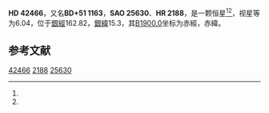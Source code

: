 {{Starbox begin
| name = HD 42466
}}
{{Starbox observe
| epoch = [[J2000.0|J2000.0]]
| constell = {{星座名待查}}<ref name=SIMBAD>{{cite web
 | url=http://simbad.u-strasbg.fr/simbad/sim-id?Ident=HR+2188
 | title=Pulsating variable Star
 | publisher=Centre de Données astronomiques de Strasbourg
 | work=SIMBAD
 | accessdate=2012-07-13
 | archive-date=2020-02-01
 | archive-url=https://web.archive.org/web/20200201154510/http://simbad.u-strasbg.fr/simbad/sim-id?Ident=HR+2188
 }}</ref><ref name=DATA>{{cite web
 | url=http://vizier.u-strasbg.fr/viz-bin/VizieR-5?-out.add=.&-source=5050&-corr=PK=HR&-out.max=9999&HR=2188
 | title=VizieR Detailed Page
 | accessdate=2012-07-13
 | archive-date=2020-02-01
 | archive-url=https://web.archive.org/web/20200201154455/http://vizier.u-strasbg.fr/viz-bin/VizieR-5?-out.add=.&-source=5050&-corr=PK=HR&-out.max=9999&HR=2188
 | dead-url=no
 }}</ref>
| 星官 = 
| ra = {{RA|6|13|45.3}}<ref name=SIMBAD /><ref name=DATA />
| dec = {{DEC|+51|10|21}}<ref name=SIMBAD /><ref name=DATA />
| appmag_v = 6.04<ref name=SIMBAD /><ref name=DATA />
}}
{{Starbox character
| class = K1III<ref name=SIMBAD /><ref name=DATA />
| b-v = 1.06<ref name=SIMBAD /><ref name=DATA />
| u-b = <ref name=SIMBAD /><ref name=DATA />
| r-i = <ref name=SIMBAD /><ref name=DATA />
| variable = 
}}
{{Starbox astrometry
| radial_v = 
| prop_mo_ra = 11
| parallax = 
| p_error = 
}}
{{Starbox catalog
| names =BD+51 1163，[[SAO星表|SAO]] 25630，[[HD星表|HD]] 42466，[[HR星表|HR]] 2188}}
{{Starbox reference |Simbad=HR+2188}}
{{Starbox end}}

'''HD 42466'''，又名'''BD+51 1163'''，'''SAO 25630'''、'''HR 2188'''，是一颗恒星<ref name=SIMBAD /><ref name=DATA />，视星等为6.04，位于[[銀道座標系|銀經]]162.82，[[銀道座標系|銀緯]]15.3，其[[B1900.0|B1900.0]]坐标为赤經{{RA|6|5|52}}，赤緯{{DEC|+51|15.3|53}}。

== 参考文献 ==
{{reflist}}

{{star-stub}}

[[Category:HD和HDE天體|42466]]
[[Category:HR天體|2188]]
[[Category:SAO天體|25630]]